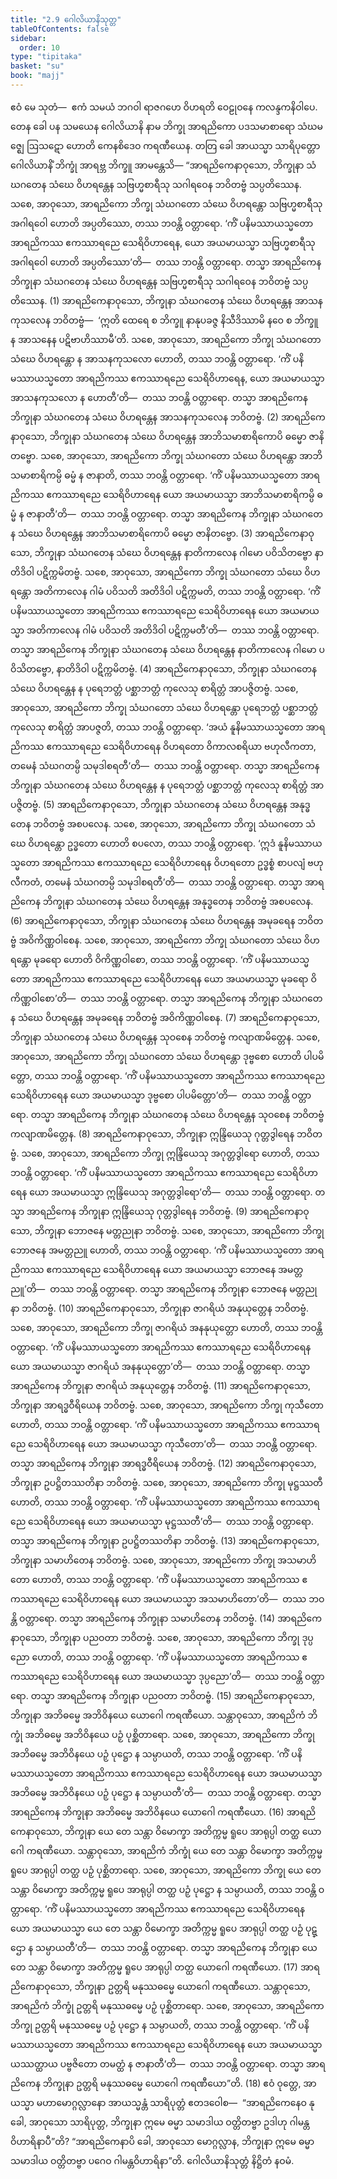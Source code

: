 ```yaml
---
title: "2.9 ဂေါလိယာနိသုတ္တ"
tableOfContents: false
sidebar:
  order: 10
type: "tipitaka"
basket: "su"
book: "majj"
---
```



<DynamicBreadcrumb />

<Division number="173" book="majj">

<Paragraph number="466" book="majj">
ဧဝံ မေ သုတံ—  ဧကံ သမယံ ဘဂဝါ ရာဇဂဟေ ဝိဟရတိ ဝေဠုဝနေ ကလန္ဒကနိဝါပေ. တေန ခေါ ပန သမယေန ဂေါလိယာနိ နာမ ဘိက္ခု အာရညိကော ပဒသမာစာရော သံဃမဇ္ဈေ ဩသဋော ဟောတိ ကေနစိဒေဝ ကရဏီယေန. တတြ ခေါ အာယသ္မာ သာရိပုတ္တော ဂေါလိယာနိံ ဘိက္ခုံ အာရဗ္ဘ ဘိက္ခူ အာမန္တေသိ—
</Paragraph>

<Paragraph number="467" book="majj">
“အာရညိကေနာဝုသော, ဘိက္ခုနာ သံဃဂတေန သံဃေ ဝိဟရန္တေန သဗြဟ္မစာရီသု သဂါရဝေန ဘဝိတဗ္ဗံ သပ္ပတိဿေန. သစေ, အာဝုသော, အာရညိကော ဘိက္ခု သံဃဂတော သံဃေ ဝိဟရန္တော သဗြဟ္မစာရီသု အဂါရဝေါ ဟောတိ အပ္ပတိဿော, တဿ ဘဝန္တိ ဝတ္တာရော. ‘ကိံ ပနိမဿာယသ္မတော အာရညိကဿ ဧကဿာရညေ သေရိဝိဟာရေန, ယော အယမာယသ္မာ သဗြဟ္မစာရီသု အဂါရဝေါ ဟောတိ အပ္ပတိဿော’တိ—  တဿ ဘဝန္တိ ဝတ္တာရော. တသ္မာ အာရညိကေန ဘိက္ခုနာ သံဃဂတေန သံဃေ ဝိဟရန္တေန သဗြဟ္မစာရီသု သဂါရဝေန ဘဝိတဗ္ဗံ သပ္ပတိဿေန. (1)
</Paragraph>

<Paragraph number="468" book="majj">
အာရညိကေနာဝုသော, ဘိက္ခုနာ သံဃဂတေန သံဃေ ဝိဟရန္တေန အာသနကုသလေန ဘဝိတဗ္ဗံ—  ‘ဣတိ ထေရေ စ ဘိက္ခူ နာနုပခဇ္ဇ နိသီဒိဿာမိ နဝေ စ ဘိက္ခူ န အာသနေန ပဋိဗာဟိဿာမီ’တိ. သစေ, အာဝုသော, အာရညိကော ဘိက္ခု သံဃဂတော သံဃေ ဝိဟရန္တော န အာသနကုသလော ဟောတိ, တဿ ဘဝန္တိ ဝတ္တာရော. ‘ကိံ ပနိမဿာယသ္မတော အာရညိကဿ ဧကဿာရညေ သေရိဝိဟာရေန, ယော အယမာယသ္မာ အာသနကုသလော န ဟောတီ’တိ—  တဿ ဘဝန္တိ ဝတ္တာရော. တသ္မာ အာရညိကေန ဘိက္ခုနာ သံဃဂတေန သံဃေ ဝိဟရန္တေန အာသနကုသလေန ဘဝိတဗ္ဗံ. (2)
</Paragraph>

<Paragraph number="469" book="majj">
အာရညိကေနာဝုသော, ဘိက္ခုနာ သံဃဂတေန သံဃေ ဝိဟရန္တေန အာဘိသမာစာရိကောပိ ဓမ္မော ဇာနိတဗ္ဗော. သစေ, အာဝုသော, အာရညိကော ဘိက္ခု သံဃဂတော သံဃေ ဝိဟရန္တော အာဘိသမာစာရိကမ္ပိ ဓမ္မံ န ဇာနာတိ, တဿ ဘဝန္တိ ဝတ္တာရော. ‘ကိံ ပနိမဿာယသ္မတော အာရညိကဿ ဧကဿာရညေ သေရိဝိဟာရေန ယော အယမာယသ္မာ အာဘိသမာစာရိကမ္ပိ ဓမ္မံ န ဇာနာတီ’တိ—  တဿ ဘဝန္တိ ဝတ္တာရော. တသ္မာ အာရညိကေန ဘိက္ခုနာ သံဃဂတေန သံဃေ ဝိဟရန္တေန အာဘိသမာစာရိကောပိ ဓမ္မော ဇာနိတဗ္ဗော. (3)
</Paragraph>

<Paragraph number="470" book="majj">
အာရညိကေနာဝုသော, ဘိက္ခုနာ သံဃဂတေန သံဃေ ဝိဟရန္တေန နာတိကာလေန ဂါမော ပဝိသိတဗ္ဗော နာတိဒိဝါ ပဋိက္ကမိတဗ္ဗံ. သစေ, အာဝုသော, အာရညိကော ဘိက္ခု သံဃဂတော သံဃေ ဝိဟရန္တော အတိကာလေန ဂါမံ ပဝိသတိ အတိဒိဝါ ပဋိက္ကမတိ, တဿ ဘဝန္တိ ဝတ္တာရော. ‘ကိံ ပနိမဿာယသ္မတော အာရညိကဿ ဧကဿာရညေ သေရိဝိဟာရေန ယော အယမာယသ္မာ အတိကာလေန ဂါမံ ပဝိသတိ အတိဒိဝါ ပဋိက္ကမတီ’တိ—  တဿ ဘဝန္တိ ဝတ္တာရော. တသ္မာ အာရညိကေန ဘိက္ခုနာ သံဃဂတေန သံဃေ ဝိဟရန္တေန နာတိကာလေန ဂါမော ပဝိသိတဗ္ဗော, နာတိဒိဝါ ပဋိက္ကမိတဗ္ဗံ. (4)
</Paragraph>

<Paragraph number="471" book="majj">
အာရညိကေနာဝုသော, ဘိက္ခုနာ သံဃဂတေန သံဃေ ဝိဟရန္တေန န ပုရေဘတ္တံ ပစ္ဆာဘတ္တံ ကုလေသု စာရိတ္တံ အာပဇ္ဇိတဗ္ဗံ. သစေ, အာဝုသော, အာရညိကော ဘိက္ခု သံဃဂတော သံဃေ ဝိဟရန္တော ပုရေဘတ္တံ ပစ္ဆာဘတ္တံ ကုလေသု စာရိတ္တံ အာပဇ္ဇတိ, တဿ ဘဝန္တိ ဝတ္တာရော. ‘အယံ နူနိမဿာယသ္မတော အာရညိကဿ ဧကဿာရညေ သေရိဝိဟာရေန ဝိဟရတော ဝိကာလစရိယာ ဗဟုလီကတာ, တမေနံ သံဃဂတမ္ပိ သမုဒါစရတီ’တိ—  တဿ ဘဝန္တိ ဝတ္တာရော. တသ္မာ အာရညိကေန ဘိက္ခုနာ သံဃဂတေန သံဃေ ဝိဟရန္တေန န ပုရေဘတ္တံ ပစ္ဆာဘတ္တံ ကုလေသု စာရိတ္တံ အာပဇ္ဇိတဗ္ဗံ. (5)
</Paragraph>

<Paragraph number="472" book="majj">
အာရညိကေနာဝုသော, ဘိက္ခုနာ သံဃဂတေန သံဃေ ဝိဟရန္တေန အနုဒ္ဓတေန ဘဝိတဗ္ဗံ အစပလေန. သစေ, အာဝုသော, အာရညိကော ဘိက္ခု သံဃဂတော သံဃေ ဝိဟရန္တော ဥဒ္ဓတော ဟောတိ စပလော, တဿ ဘဝန္တိ ဝတ္တာရော. ‘ဣဒံ နူနိမဿာယသ္မတော အာရညိကဿ ဧကဿာရညေ သေရိဝိဟာရေန ဝိဟရတော ဥဒ္ဓစ္စံ စာပလျံ ဗဟုလီကတံ, တမေနံ သံဃဂတမ္ပိ သမုဒါစရတီ’တိ—  တဿ ဘဝန္တိ ဝတ္တာရော. တသ္မာ အာရညိကေန ဘိက္ခုနာ သံဃဂတေန သံဃေ ဝိဟရန္တေန အနုဒ္ဓတေန ဘဝိတဗ္ဗံ အစပလေန. (6)
</Paragraph>

<Paragraph number="473" book="majj">
အာရညိကေနာဝုသော, ဘိက္ခုနာ သံဃဂတေန သံဃေ ဝိဟရန္တေန အမုခရေန ဘဝိတဗ္ဗံ အဝိကိဏ္ဏဝါစေန. သစေ, အာဝုသော, အာရညိကော ဘိက္ခု သံဃဂတော သံဃေ ဝိဟရန္တော မုခရော ဟောတိ ဝိကိဏ္ဏဝါစော, တဿ ဘဝန္တိ ဝတ္တာရော. ‘ကိံ ပနိမဿာယသ္မတော အာရညိကဿ ဧကဿာရညေ သေရိဝိဟာရေန ယော အယမာယသ္မာ မုခရော ဝိကိဏ္ဏဝါစော’တိ—  တဿ ဘဝန္တိ ဝတ္တာရော. တသ္မာ အာရညိကေန ဘိက္ခုနာ သံဃဂတေန သံဃေ ဝိဟရန္တေန အမုခရေန ဘဝိတဗ္ဗံ အဝိကိဏ္ဏဝါစေန. (7)
</Paragraph>

<Paragraph number="474" book="majj">
အာရညိကေနာဝုသော, ဘိက္ခုနာ သံဃဂတေန သံဃေ ဝိဟရန္တေန သုဝစေန ဘဝိတဗ္ဗံ ကလျာဏမိတ္တေန. သစေ, အာဝုသော, အာရညိကော ဘိက္ခု သံဃဂတော သံဃေ ဝိဟရန္တော ဒုဗ္ဗစော ဟောတိ ပါပမိတ္တော, တဿ ဘဝန္တိ ဝတ္တာရော. ‘ကိံ ပနိမဿာယသ္မတော အာရညိကဿ ဧကဿာရညေ သေရိဝိဟာရေန ယော အယမာယသ္မာ ဒုဗ္ဗစော ပါပမိတ္တော’တိ—  တဿ ဘဝန္တိ ဝတ္တာရော. တသ္မာ အာရညိကေန ဘိက္ခုနာ သံဃဂတေန သံဃေ ဝိဟရန္တေန သုဝစေန ဘဝိတဗ္ဗံ ကလျာဏမိတ္တေန. (8)
</Paragraph>

<Paragraph number="475" book="majj">
အာရညိကေနာဝုသော, ဘိက္ခုနာ ဣန္ဒြိယေသု ဂုတ္တဒွါရေန ဘဝိတဗ္ဗံ. သစေ, အာဝုသော, အာရညိကော ဘိက္ခု ဣန္ဒြိယေသု အဂုတ္တဒွါရော ဟောတိ, တဿ ဘဝန္တိ ဝတ္တာရော. ‘ကိံ ပနိမဿာယသ္မတော အာရညိကဿ ဧကဿာရညေ သေရိဝိဟာရေန ယော အယမာယသ္မာ ဣန္ဒြိယေသု အဂုတ္တဒွါရော’တိ—  တဿ ဘဝန္တိ ဝတ္တာရော. တသ္မာ အာရညိကေန ဘိက္ခုနာ ဣန္ဒြိယေသု ဂုတ္တဒွါရေန ဘဝိတဗ္ဗံ. (9)
</Paragraph>

<Paragraph number="476" book="majj">
အာရညိကေနာဝုသော, ဘိက္ခုနာ ဘောဇနေ မတ္တညုနာ ဘဝိတဗ္ဗံ. သစေ, အာဝုသော, အာရညိကော ဘိက္ခု ဘောဇနေ အမတ္တညူ ဟောတိ, တဿ ဘဝန္တိ ဝတ္တာရော. ‘ကိံ ပနိမဿာယသ္မတော အာရညိကဿ ဧကဿာရညေ သေရိဝိဟာရေန ယော အယမာယသ္မာ ဘောဇနေ အမတ္တညူ’တိ—  တဿ ဘဝန္တိ ဝတ္တာရော. တသ္မာ အာရညိကေန ဘိက္ခုနာ ဘောဇနေ မတ္တညုနာ ဘဝိတဗ္ဗံ. (10)
</Paragraph>

<Paragraph number="477" book="majj">
အာရညိကေနာဝုသော, ဘိက္ခုနာ ဇာဂရိယံ အနုယုတ္တေန ဘဝိတဗ္ဗံ. သစေ, အာဝုသော, အာရညိကော ဘိက္ခု ဇာဂရိယံ အနနုယုတ္တော ဟောတိ, တဿ ဘဝန္တိ ဝတ္တာရော. ‘ကိံ ပနိမဿာယသ္မတော အာရညိကဿ ဧကဿာရညေ သေရိဝိဟာရေန ယော အယမာယသ္မာ ဇာဂရိယံ အနနုယုတ္တော’တိ—  တဿ ဘဝန္တိ ဝတ္တာရော. တသ္မာ အာရညိကေန ဘိက္ခုနာ ဇာဂရိယံ အနုယုတ္တေန ဘဝိတဗ္ဗံ. (11)
</Paragraph>

<Paragraph number="478" book="majj">
အာရညိကေနာဝုသော, ဘိက္ခုနာ အာရဒ္ဓဝီရိယေန ဘဝိတဗ္ဗံ. သစေ, အာဝုသော, အာရညိကော ဘိက္ခု ကုသီတော ဟောတိ, တဿ ဘဝန္တိ ဝတ္တာရော. ‘ကိံ ပနိမဿာယသ္မတော အာရညိကဿ ဧကဿာရညေ သေရိဝိဟာရေန ယော အယမာယသ္မာ ကုသီတော’တိ—  တဿ ဘဝန္တိ ဝတ္တာရော. တသ္မာ အာရညိကေန ဘိက္ခုနာ အာရဒ္ဓဝီရိယေန ဘဝိတဗ္ဗံ. (12)
</Paragraph>

<Paragraph number="479" book="majj">
အာရညိကေနာဝုသော, ဘိက္ခုနာ ဥပဋ္ဌိတဿတိနာ ဘဝိတဗ္ဗံ. သစေ, အာဝုသော, အာရညိကော ဘိက္ခု မုဋ္ဌဿတီ ဟောတိ, တဿ ဘဝန္တိ ဝတ္တာရော. ‘ကိံ ပနိမဿာယသ္မတော အာရညိကဿ ဧကဿာရညေ သေရိဝိဟာရေန ယော အယမာယသ္မာ မုဋ္ဌဿတီ’တိ—  တဿ ဘဝန္တိ ဝတ္တာရော. တသ္မာ အာရညိကေန ဘိက္ခုနာ ဥပဋ္ဌိတဿတိနာ ဘဝိတဗ္ဗံ. (13)
</Paragraph>

<Paragraph number="480" book="majj">
အာရညိကေနာဝုသော, ဘိက္ခုနာ သမာဟိတေန ဘဝိတဗ္ဗံ. သစေ, အာဝုသော, အာရညိကော ဘိက္ခု အသမာဟိတော ဟောတိ, တဿ ဘဝန္တိ ဝတ္တာရော. ‘ကိံ ပနိမဿာယသ္မတော အာရညိကဿ ဧကဿာရညေ သေရိဝိဟာရေန ယော အယမာယသ္မာ အသမာဟိတော’တိ—  တဿ ဘဝန္တိ ဝတ္တာရော. တသ္မာ အာရညိကေန ဘိက္ခုနာ သမာဟိတေန ဘဝိတဗ္ဗံ. (14)
</Paragraph>

<Paragraph number="481" book="majj">
အာရညိကေနာဝုသော, ဘိက္ခုနာ ပညဝတာ ဘဝိတဗ္ဗံ. သစေ, အာဝုသော, အာရညိကော ဘိက္ခု ဒုပ္ပညော ဟောတိ, တဿ ဘဝန္တိ ဝတ္တာရော. ‘ကိံ ပနိမဿာယသ္မတော အာရညိကဿ ဧကဿာရညေ သေရိဝိဟာရေန ယော အယမာယသ္မာ ဒုပ္ပညော’တိ—  တဿ ဘဝန္တိ ဝတ္တာရော. တသ္မာ အာရညိကေန ဘိက္ခုနာ ပညဝတာ ဘဝိတဗ္ဗံ. (15)
</Paragraph>

<Paragraph number="482" book="majj">
အာရညိကေနာဝုသော, ဘိက္ခုနာ အဘိဓမ္မေ အဘိဝိနယေ ယောဂေါ ကရဏီယော. သန္တာဝုသော, အာရညိကံ ဘိက္ခုံ အဘိဓမ္မေ အဘိဝိနယေ ပဉှံ ပုစ္ဆိတာရော. သစေ, အာဝုသော, အာရညိကော ဘိက္ခု အဘိဓမ္မေ အဘိဝိနယေ ပဉှံ ပုဋ္ဌော န သမ္ပာယတိ, တဿ ဘဝန္တိ ဝတ္တာရော. ‘ကိံ ပနိမဿာယသ္မတော အာရညိကဿ ဧကဿာရညေ သေရိဝိဟာရေန ယော အယမာယသ္မာ အဘိဓမ္မေ အဘိဝိနယေ ပဉှံ ပုဋ္ဌော န သမ္ပာယတီ’တိ—  တဿ ဘဝန္တိ ဝတ္တာရော. တသ္မာ အာရညိကေန ဘိက္ခုနာ အဘိဓမ္မေ အဘိဝိနယေ ယောဂေါ ကရဏီယော. (16)
</Paragraph>

<Paragraph number="483" book="majj">
အာရညိကေနာဝုသော, ဘိက္ခုနာ ယေ တေ သန္တာ ဝိမောက္ခာ အတိက္ကမ္မ ရူပေ အာရုပ္ပါ တတ္ထ ယောဂေါ ကရဏီယော. သန္တာဝုသော, အာရညိကံ ဘိက္ခုံ ယေ တေ သန္တာ ဝိမောက္ခာ အတိက္ကမ္မ ရူပေ အာရုပ္ပါ တတ္ထ ပဉှံ ပုစ္ဆိတာရော. သစေ, အာဝုသော, အာရညိကော ဘိက္ခု ယေ တေ သန္တာ ဝိမောက္ခာ အတိက္ကမ္မ ရူပေ အာရုပ္ပါ တတ္ထ ပဉှံ ပုဋ္ဌော န သမ္ပာယတိ, တဿ ဘဝန္တိ ဝတ္တာရော. ‘ကိံ ပနိမဿာယသ္မတော အာရညိကဿ ဧကဿာရညေ သေရိဝိဟာရေန ယော အယမာယသ္မာ ယေ တေ သန္တာ ဝိမောက္ခာ အတိက္ကမ္မ ရူပေ အာရုပ္ပါ တတ္ထ ပဉှံ ပုဋ္ဌော န သမ္ပာယတီ’တိ—  တဿ ဘဝန္တိ ဝတ္တာရော. တသ္မာ အာရညိကေန ဘိက္ခုနာ ယေ တေ သန္တာ ဝိမောက္ခာ အတိက္ကမ္မ ရူပေ အာရုပ္ပါ တတ္ထ ယောဂေါ ကရဏီယော. (17)
</Paragraph>

<Paragraph number="484" book="majj">
အာရညိကေနာဝုသော, ဘိက္ခုနာ ဥတ္တရိ မနုဿဓမ္မေ ယောဂေါ ကရဏီယော. သန္တာဝုသော, အာရညိကံ ဘိက္ခုံ ဥတ္တရိ မနုဿဓမ္မေ ပဉှံ ပုစ္ဆိတာရော. သစေ, အာဝုသော, အာရညိကော ဘိက္ခု ဥတ္တရိ မနုဿဓမ္မေ ပဉှံ ပုဋ္ဌော န သမ္ပာယတိ, တဿ ဘဝန္တိ ဝတ္တာရော. ‘ကိံ ပနိမဿာယသ္မတော အာရညိကဿ ဧကဿာရညေ သေရိဝိဟာရေန ယော အယမာယသ္မာ ယဿတ္ထာယ ပဗ္ဗဇိတော တမတ္ထံ န ဇာနာတီ’တိ—  တဿ ဘဝန္တိ ဝတ္တာရော. တသ္မာ အာရညိကေန ဘိက္ခုနာ ဥတ္တရိ မနုဿဓမ္မေ ယောဂေါ ကရဏီယော”တိ. (18)
</Paragraph>

<Paragraph number="485" book="majj">
ဧဝံ ဝုတ္တေ, အာယသ္မာ မဟာမောဂ္ဂလ္လာနော အာယသ္မန္တံ သာရိပုတ္တံ ဧတဒဝေါစ—  “အာရညိကေနေဝ နု ခေါ, အာဝုသော သာရိပုတ္တ, ဘိက္ခုနာ ဣမေ ဓမ္မာ သမာဒါယ ဝတ္တိတဗ္ဗာ ဥဒါဟု ဂါမန္တဝိဟာရိနာပီ”တိ? “အာရညိကေနာပိ ခေါ, အာဝုသော မောဂ္ဂလ္လာန, ဘိက္ခုနာ ဣမေ ဓမ္မာ သမာဒါယ ဝတ္တိတဗ္ဗာ ပဂေဝ ဂါမန္တဝိဟာရိနာ”တိ.

</Paragraph>
</Division>

<Paragraph number="486" type="center" book="majj">
ဂေါလိယာနိသုတ္တံ နိဋ္ဌိတံ နဝမံ.
</Paragraph>